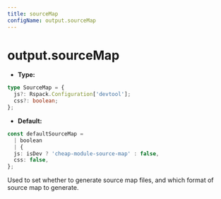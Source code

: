 ```yaml
---
title: sourceMap
configName: output.sourceMap
---
```


# output.sourceMap

- **Type:**

```ts
type SourceMap = {
  js?: Rspack.Configuration['devtool'];
  css?: boolean;
};
```

- **Default:**

```ts
const defaultSourceMap =
  | boolean
  | {
  js: isDev ? 'cheap-module-source-map' : false,
  css: false,
};
```

Used to set whether to generate source map files, and which format of source map to generate.


<RsbuildConig />
